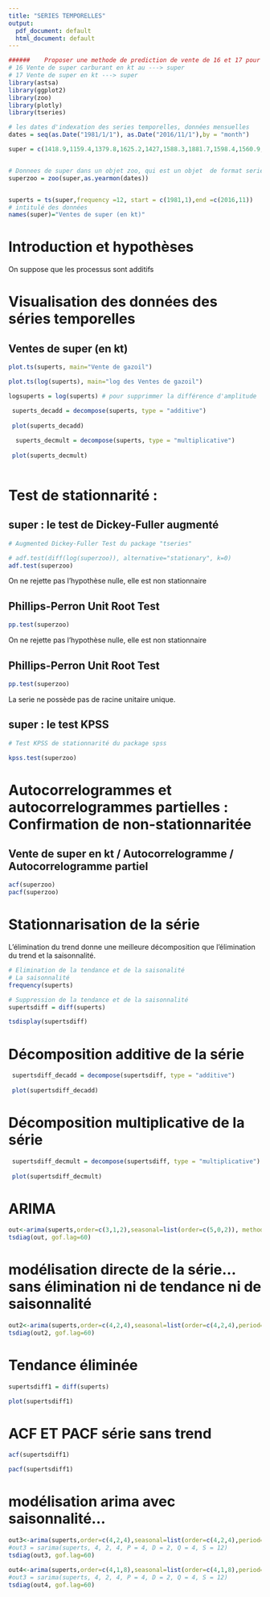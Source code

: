 ```yaml
---
title: "SERIES TEMPORELLES"
output:
  pdf_document: default
  html_document: default
---
```




```r
######    Proposer une methode de prediction de vente de 16 et 17 pour les 12 prochains mois
# 16 Vente de super carburant en kt au ---> super
# 17 Vente de super en kt ---> super
library(astsa)
library(ggplot2)
library(zoo)
library(plotly)
library(tseries)

# les dates d'indexation des series temporelles, données mensuelles
dates = seq(as.Date("1981/1/1"), as.Date("2016/11/1"),by = "month")

super = c(1418.9,1159.4,1379.8,1625.2,1427,1588.3,1881.7,1598.4,1560.9,1514.7,1392.6,1568.4,1184.4,1254.9,1493.4,1639.4,1432.1,1640.4,1794.2,1708.4,1576.3,1528.4,1387.3,1492.4,1285.2,1260.3,1518.9,1543.5,1569,1606.9,1705.4,1763.5,1589.4,1473.5,1448.5,1477,1378.3,1379.8,1474.9,1564.4,1535.9,1626.2,1722.9,1742.8,1462.7,1565.4,1432.8,1438.6,1289,1300,1389.7,1543.5,1556.3,1486.7,1763.4,1697.8,1516.9,1577.7,1395.3,1490.1,1391.2,1267,1424.1,1564.5,1607.7,1546.8,1795,1706,1581.8,1600.4,1395.9,1603.5,1300.2,1282.8,1480.5,1619.2,1499.9,1651.7,1814.6,1683.4,1584.5,1546.7,1475.7,1597.5,1360.6,1404,1556.4,1579.7,1617.3,1595.9,1763.2,1769.8,1602.1,1525.9,1504.4,1544.2,1402.2,1339.9,1614.1,1459.5,1598.6,1606.7,1658.6,1732.2,1561.8,1561.7,1458.6,1496.3,1459,1284.5,1540.3,1561.1,1600.6,1588.4,1710.3,1734.9,1410.2,1524.6,1421.2,1395.6,1400.8,1183,1411.3,1503,1566.2,1468.6,1750.6,1715.7,1496.1,1554.3,1377.5,1448.9,1365.3,1270.5,1409.6,1539.2,1436.8,1517.1,1687.4,1601.2,1503.2,1468.5,1323.9,1473.9,1265.4,1235.6,1411.7,1495.6,1395.9,1537,1639.3,1572.8,1438.7,1395.7,1309.9,1371,1232.3,1185,1380.3,1385,1425.7,1425,1555.7,1561.7,1404.4,1339.5,1253.9,1340.1,1200.7,1108.7,1317.9,1295.4,1363,1383.3,1465.2,1434.1,1292.1,1293.9,1201,1295.2,1175.7,1084.8,1205.3,1307.1,1309.4,1248.8,1437.1,1404.4,1228.4,1295,1131.8,1170,1097.9,1044.7,1156.2,1297.7,1256.9,1235,1416.1,1349.4,1257.3,1352,975.1,1194.9,1104,1031.5,1156,1247.7,1240,1248.7,1413,1327.1,1231.7,1221.9,1119.3,1209,1035.8,1014.6,1202.9,1246.5,1240.9,1275.7,1401.1,1339,1214.2,1174.3,1111.9,1198.7,1055.1,1036.8,1163.2,1145.6,1225.7,1222.6,1266,1294,1084.1,1139.2,1042.3,1106.6,1040.9,977.7000000000001,1101.1,1133.4,1159.4,1179.1,1263.9,1292.5,1112,1170.2,1073.2,1066.2,1001.4,943.4,1101.3,1120.1,1148.5,1097.6,1275.6,1222.5,1078.2,1130.5,1019.9,959.4,947.6,883.9,997,1058.2,1050.1,1100.8,1176.3,1114,1044.6,1049.4,869.1,980.6,881.6,854.3,964.8,1018.6,963.5,1050,1098.1,1056.5,986.2000000000001,963.2000000000001,884,954,832.2000000000001,786.4,918.1,916.7000000000001,989.5,983.9,1016.6,1029.7,918.1,881.7000000000001,833.7000000000001,863.3,793.2000000000001,741.3,846.3,876.5,910.8,921.5,954.7000000000001,938.9,868.5,862.2000000000001,784.9,828.1,759.1,697.7000000000001,833.6,840.5,844.5,868.4,922.8,922.7000000000001,798.7000000000001,847.3,757,749.3,711.3,700.1,727.7000000000001,772.3,823.9,755.5,869,794.3,773.9,781.5,635,747,655.4,618.8,702.7000000000001,784.6,742,782.5,863,764,744,725,645,729,555,609,659,739,694,738.2000000000001,801.9,744.1,709.6,668.5,641.5,654.8,581,578.4,654,688.5,682.4,680.7000000000001,698.1,726.2000000000001,667.8,643.7000000000001,590.2000000000001,613.1,558,531.8,594.5,604.7000000000001,635.7000000000001,658.6,693.8,684.5,588.2000000000001,622.2000000000001,582.6,543.1,515,485.4,549.7000000000001,615.6,625,601,712,660.8,589.8,617.3,519.7000000000001,581.1,519.8,485.9,555.2000000000001,624.2000000000001,595.6,626.6,678.5,625.1,621.7000000000001,617.3,506.3,619.2000000000001,505.622,479.662,562.963,638.007,589.28,650.784,717.122,622.549,619.3440000000001,605.533,538.878,650.211,488.8,523,601.7000000000001,602.5,680.6,625.8,687.4,700.9,637,605,573.366192)


# Donnees de super dans un objet zoo, qui est un objet  de format serie temporelle
superzoo = zoo(super,as.yearmon(dates))


superts = ts(super,frequency =12, start = c(1981,1),end =c(2016,11))
# intitulé des données
names(super)="Ventes de super (en kt)"
```

# Introduction et hypothèses

On suppose que les processus sont additifs

# Visualisation des données des séries temporelles

## Ventes de super (en kt)

```r
plot.ts(superts, main="Vente de gazoil")

plot.ts(log(superts), main="log des Ventes de gazoil")

logsuperts = log(superts) # pour supprimmer la différence d'amplitude

 superts_decadd = decompose(superts, type = "additive")
 
 plot(superts_decadd)
 
  superts_decmult = decompose(superts, type = "multiplicative")
 
 plot(superts_decmult)
 
```


# Test de stationnarité :  

## super : le test de Dickey-Fuller augmenté
 
 
```r
# Augmented Dickey-Fuller Test du package "tseries"

# adf.test(diff(log(superzoo)), alternative="stationary", k=0)
adf.test(superzoo)

```

On ne rejette pas l'hypothèse nulle, elle est non stationnaire

## Phillips-Perron Unit Root Test

```r
pp.test(superzoo)
```

On ne rejette pas l'hypothèse nulle, elle est non stationnaire

## Phillips-Perron Unit Root Test

```r
pp.test(superzoo)
```
La serie ne possède pas de racine unitaire unique.

## super : le test KPSS

```r
# Test KPSS de stationnarité du package spss

kpss.test(superzoo)

```

# Autocorrelogrammes et autocorrelogrammes partielles : Confirmation de non-stationnaritée

## Vente de super en kt / Autocorrelogramme / Autocorrelogramme partiel

```r
acf(superzoo)
pacf(superzoo)
```

# Stationnarisation de la série

L'élimination du trend donne une meilleure décomposition que l'élimination du trend et la saisonnalité.

```r
# Elimination de la tendance et de la saisonalité
# La saisonnalité 
frequency(superts)

# Suppression de la tendance et de la saisonnalité
supertsdiff = diff(superts)

tsdisplay(supertsdiff)
```

# Décomposition additive de la série 

```r
 supertsdiff_decadd = decompose(supertsdiff, type = "additive")
 
 plot(supertsdiff_decadd)
```

# Décomposition multiplicative de la série 

```r
 supertsdiff_decmult = decompose(supertsdiff, type = "multiplicative")
 
 plot(supertsdiff_decmult)
```

# ARIMA

```r
out<-arima(superts,order=c(3,1,2),seasonal=list(order=c(5,0,2)), method = "ML")
tsdiag(out, gof.lag=60)
```

# modélisation directe de la série...sans élimination ni de tendance ni de saisonnalité

```r
out2<-arima(superts,order=c(4,2,4),seasonal=list(order=c(4,2,4),period=12), method = "ML")
tsdiag(out2, gof.lag=60)

```

# Tendance éliminée

```r
supertsdiff1 = diff(superts)

plot(supertsdiff1)

```

# ACF ET PACF série sans trend

```r
acf(supertsdiff1)

pacf(supertsdiff1)
```

# modélisation arima avec saisonnalité...

```r
out3<-arima(superts,order=c(4,2,4),seasonal=list(order=c(4,2,4),period=NA),method="ML")
#out3 = sarima(superts, 4, 2, 4, P = 4, D = 2, Q = 4, S = 12)
tsdiag(out3, gof.lag=60)
```

```r
out4<-arima(superts,order=c(4,1,8),seasonal=list(order=c(4,1,8),period=NA),method="ML")
#out3 = sarima(superts, 4, 2, 4, P = 4, D = 2, Q = 4, S = 12)
tsdiag(out4, gof.lag=60)
```

